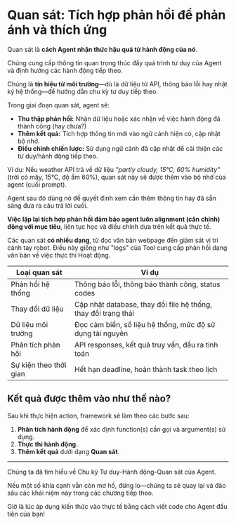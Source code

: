 # Quan sát: Tích hợp phản hồi để phản ánh và thích ứng

Quan sát là **cách Agent nhận thức hậu quả từ hành động của nó**. 

Chúng cung cấp thông tin quan trọng thúc đẩy quá trình tư duy của Agent và định hướng các hành động tiếp theo. 

Chúng là **tín hiệu từ môi trường**—dù là dữ liệu từ API, thông báo lỗi hay nhật ký hệ thống—để hướng dẫn chu kỳ tư duy tiếp theo.

Trong giai đoạn quan sát, agent sẽ:
- **Thu thập phản hồi:** Nhận dữ liệu hoặc xác nhận về việc hành động đã thành công (hay chưa?)
- **Thêm kết quả:** Tích hợp thông tin mới vào ngữ cảnh hiện có, cập nhật bộ nhớ.
- **Điều chỉnh chiến lược:** Sử dụng ngữ cảnh đã cập nhật để cải thiện các tư duy/hành động tiếp theo.

Ví dụ: Nếu weather API trả về dữ liệu *"partly cloudy, 15°C, 60% humidity"* (trời có mây, 15°C, độ ẩm 60%), quan sát này sẽ được thêm vào bộ nhớ của agent (cuối prompt). 

Agent sau đó dùng nó để quyết định xem cần thêm thông tin hay đã sẵn sàng đưa ra câu trả lời cuối.

**Việc lặp lại tích hợp phản hồi đảm bảo agent luôn alignment (cân chỉnh) động với mục tiêu**, liên tục học và điều chỉnh dựa trên kết quả thực tế.

Các quan sát **có nhiều dạng**, từ đọc văn bản webpage đến giám sát vị trí cánh tay robot. Điều này giống như "logs" của Tool cung cấp phản hồi dạng văn bản về việc thực thi Hoạt động.

| Loại quan sát       | Ví dụ                                                                     |
|---------------------|---------------------------------------------------------------------------|
| Phản hồi hệ thống   | Thông báo lỗi, thông báo thành công, status codes                         |
| Thay đổi dữ liệu    | Cập nhật database, thay đổi file hệ thống, thay đổi trạng thái           |
| Dữ liệu môi trường  | Đọc cảm biến, số liệu hệ thống, mức độ sử dụng tài nguyên                 |
| Phân tích phản hồi  | API responses, kết quả truy vấn, đầu ra tính toán                         |
| Sự kiện theo thời gian | Hết hạn deadline, hoàn thành task theo lịch                              |

## Kết quả được thêm vào như thế nào?

Sau khi thực hiện action, framework sẽ làm theo các bước sau:
1. **Phân tích hành động** để xác định function(s) cần gọi và argument(s) sử dụng.  
2. **Thực thi hành động.**  
3. **Thêm kết quả** dưới dạng **Quan sát**.  

---
Chúng ta đã tìm hiểu về Chu kỳ Tư duy-Hành động-Quan sát của Agent.

Nếu một số khía cạnh vẫn còn mơ hồ, đừng lo—chúng ta sẽ quay lại và đào sâu các khái niệm này trong các chương tiếp theo.

Giờ là lúc áp dụng kiến thức vào thực tế bằng cách viết code cho Agent đầu tiên của bạn!